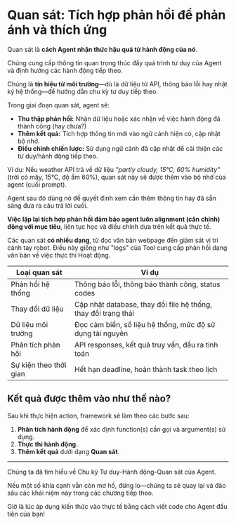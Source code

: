 # Quan sát: Tích hợp phản hồi để phản ánh và thích ứng

Quan sát là **cách Agent nhận thức hậu quả từ hành động của nó**. 

Chúng cung cấp thông tin quan trọng thúc đẩy quá trình tư duy của Agent và định hướng các hành động tiếp theo. 

Chúng là **tín hiệu từ môi trường**—dù là dữ liệu từ API, thông báo lỗi hay nhật ký hệ thống—để hướng dẫn chu kỳ tư duy tiếp theo.

Trong giai đoạn quan sát, agent sẽ:
- **Thu thập phản hồi:** Nhận dữ liệu hoặc xác nhận về việc hành động đã thành công (hay chưa?)
- **Thêm kết quả:** Tích hợp thông tin mới vào ngữ cảnh hiện có, cập nhật bộ nhớ.
- **Điều chỉnh chiến lược:** Sử dụng ngữ cảnh đã cập nhật để cải thiện các tư duy/hành động tiếp theo.

Ví dụ: Nếu weather API trả về dữ liệu *"partly cloudy, 15°C, 60% humidity"* (trời có mây, 15°C, độ ẩm 60%), quan sát này sẽ được thêm vào bộ nhớ của agent (cuối prompt). 

Agent sau đó dùng nó để quyết định xem cần thêm thông tin hay đã sẵn sàng đưa ra câu trả lời cuối.

**Việc lặp lại tích hợp phản hồi đảm bảo agent luôn alignment (cân chỉnh) động với mục tiêu**, liên tục học và điều chỉnh dựa trên kết quả thực tế.

Các quan sát **có nhiều dạng**, từ đọc văn bản webpage đến giám sát vị trí cánh tay robot. Điều này giống như "logs" của Tool cung cấp phản hồi dạng văn bản về việc thực thi Hoạt động.

| Loại quan sát       | Ví dụ                                                                     |
|---------------------|---------------------------------------------------------------------------|
| Phản hồi hệ thống   | Thông báo lỗi, thông báo thành công, status codes                         |
| Thay đổi dữ liệu    | Cập nhật database, thay đổi file hệ thống, thay đổi trạng thái           |
| Dữ liệu môi trường  | Đọc cảm biến, số liệu hệ thống, mức độ sử dụng tài nguyên                 |
| Phân tích phản hồi  | API responses, kết quả truy vấn, đầu ra tính toán                         |
| Sự kiện theo thời gian | Hết hạn deadline, hoàn thành task theo lịch                              |

## Kết quả được thêm vào như thế nào?

Sau khi thực hiện action, framework sẽ làm theo các bước sau:
1. **Phân tích hành động** để xác định function(s) cần gọi và argument(s) sử dụng.  
2. **Thực thi hành động.**  
3. **Thêm kết quả** dưới dạng **Quan sát**.  

---
Chúng ta đã tìm hiểu về Chu kỳ Tư duy-Hành động-Quan sát của Agent.

Nếu một số khía cạnh vẫn còn mơ hồ, đừng lo—chúng ta sẽ quay lại và đào sâu các khái niệm này trong các chương tiếp theo.

Giờ là lúc áp dụng kiến thức vào thực tế bằng cách viết code cho Agent đầu tiên của bạn!